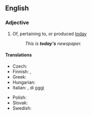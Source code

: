 {{also|todays|to-days}}

==English==

===Adjective===
{{en-adj|-|head=[[today]][['s]]}}

# Of, pertaining to, or produced [[today]]
#: ''This is '''today's''' newspaper.''

====Translations====
{{trans-top}}
* Czech: {{t+|cs|dnešní}}
* Finnish: {{t|fi|tämän päivän}}, {{t+|fi|tämänpäiväinen}}
* Greek: {{t+|el|σημερινός}}
* Hungarian: {{t+|hu|mai}}
* Italian: {{t+|it|odierno}}, di [[oggi]]
{{trans-mid}}
* Polish: {{t+|pl|dzisiejszy}}
* Slovak: {{t+|sk|dnešný}}
* Swedish: {{t+|sv|dag|alt=dagens}}
{{trans-bottom}}